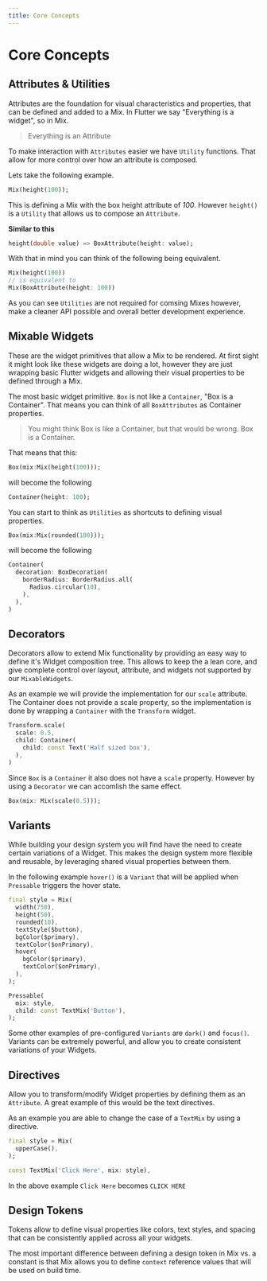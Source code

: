 ```yaml
---
title: Core Concepts
---
```




# Core Concepts

## Attributes & Utilities

Attributes are the foundation for visual characteristics and properties, that can be defined and added to a Mix. In Flutter we say "Everything is a widget", so in Mix.

> Everything is an Attribute

To make interaction with `Attributes` easier we have `Utility` functions. That allow for more control over how an attribute is composed.

Lets take the following example.

```dart
Mix(height(100));
```


This is defining a Mix with the box height attribute of _100_.
However `height()` is a `Utility` that allows us to compose an `Attribute`.

**Similar to this**

```dart
height(double value) => BoxAttribute(height: value);
```

With that in mind you can think of the following being equivalent.

```dart
Mix(height(100))
// is equivalent to
Mix(BoxAttribute(height: 100))
```

As you can see `Utilities` are not required for comsing Mixes however, make a cleaner API possible and overall better development experience.

## Mixable Widgets

These are the widget primitives that allow a Mix to be rendered. At first sight it might look like these widgets are doing a lot, however they are just wrapping basic Flutter widgets and allowing their visual properties to be defined through a Mix.

The most basic widget primitive. `Box` is not like a `Container`, "Box is a Container". That means you can think of all `BoxAttributes` as Container properties.

> You might think Box is like a Container, but that would be wrong. Box is a Container.

That means that this:

```dart
Box(mix:Mix(height(100)));
```

will become the following

```dart
Container(height: 100);
```

You can start to think as `Utilities` as shortcuts to defining visual properties.

```dart
Box(mix:Mix(rounded(100)));
```

will become the following

```dart
Container(
  decoration: BoxDecoration(
    borderRadius: BorderRadius.all(
      Radius.circular(10),
    ),
  ),
)
```

## Decorators

Decorators allow to extend Mix functionality by providing an easy way to define it's Widget composition tree. This allows to keep the a lean core, and give complete control over layout, attribute, and widgets not supported by our `MixableWidgets`.

As an example we will provide the implementation for our `scale` attribute. The Container does not provide a scale property, so the implementation is done by wrapping a `Container` with the `Transform` widget.

```dart
Transform.scale(
  scale: 0.5,
  child: Container(
    child: const Text('Half sized box'),
  ),
)
```

Since `Box` is a `Container` it also does not have a `scale` property. However by using a `Decorator` we can accomlish the same effect.
```dart
Box(mix: Mix(scale(0.5)));
```


## Variants

While building your design system you will find have the need to create certain variations of a Widget. This makes the design system more flexible and reusable, by leveraging shared visual properties between them.

In the following example `hover()` is a `Variant` that will be applied when `Pressable` triggers the hover state.

```dart highlight="8-11"
final style = Mix(
  width(750),
  height(50),
  rounded(10),
  textStyle($button),
  bgColor($primary),
  textColor($onPrimary),
  hover(
    bgColor($primary),
    textColor($onPrimary),
  ),
);

Pressable(
  mix: style,
  child: const TextMix('Button'),
);
```

Some other examples of pre-configured `Variants` are `dark()` and `focus()`. Variants can be extremely powerful, and allow you to create consistent variations of your Widgets.



## Directives

Allow you to transform/modify Widget properties by defining them as an `Attribute`. A great example of this would be the text directives.

As an example you are able to change the case of a `TextMix` by using a directive. 

```dart highlight="2"
final style = Mix(
  upperCase(),
);

const TextMix('Click Here', mix: style),
```
In the above example  `Click Here` becomes `CLICK HERE`



## Design Tokens
 Tokens allow to define visual properties like colors, text styles, and spacing that can be consistently applied across all your widgets.
 
 The most important difference between defining a design token in Mix vs. a constant is that Mix allows you to define `context` reference values that will be used on build time.